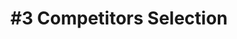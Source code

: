---
title: "#3 Competitors Selection"
description: "GeoGen lets you see which competitors appear alongside you in AI-generated responses, using the same visibility metrics to reveal who the algorithms are favoring."
---